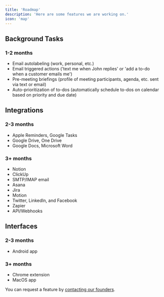 ```yaml
---
title: 'Roadmap'
description: 'Here are some features we are working on.'
icon: 'map'
---
```


## Background Tasks

### 1-2 months

- Email autolabeling (work, personal, etc.)
- Email triggered actions ('text me when John replies' or 'add a to-do when a customer emails me')
- Pre-meeting briefings (profile of meeting participants, agenda, etc. sent via text or email)
- Auto-prioritization of to-dos (automatically schedule to-dos on calendar based on priority and due date)

## Integrations

### 2-3 months

- Apple Reminders, Google Tasks
- Google Drive, One Drive
- Google Docs, Microsoft Word

### 3+ months

- Notion
- ClickUp
- SMTP/IMAP email
- Asana
- Jira
- Motion
- Twitter, LinkedIn, and Facebook
- Zapier
- API/Webhooks

## Interfaces

### 2-3 months

- Android app

### 3+ months

- Chrome extension
- MacOS app


You can request a feature by [contacting our founders](https://trymartin.com/help).